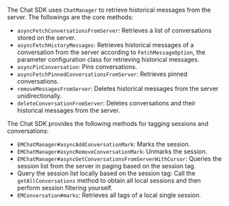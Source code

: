 <PlatformWrapper platform = "android">

The Chat SDK uses `ChatManager` to retrieve historical messages from the server. The followings are the core methods:

- `asyncFetchConversationsFromServer`: Retrieves a list of conversations stored on the server.
- `asyncFetchHistoryMessages`: Retrieves historical messages of a conversation from the server according to `FetchMessageOption`, the parameter configuration class for retrieving historical messages.
- `asyncPinConversation`: Pins conversations.
- `asyncFetchPinnedConversationsFromServer`: Retrieves pinned conversations.
- `removeMessagesFromServer`: Deletes historical messages from the server unidirectionally.
- `deleteConversationFromServer`: Deletes conversations and their historical messages from the server.

The Chat SDK provides the following methods for tagging sessions and conversations:

- `EMChatManager#asyncAddConversationMark`: Marks the session.
- `EMChatManager#asyncRemoveConversationMark`: Unmarks the session.
- `EMChatManager#asyncGetConversationsFromServerWithCursor`: Queries the session list from the server in paging based on the session tag.
- Query the session list locally based on the session tag: Call the `getAllConversations` method to obtain all local sessions and then perform session filtering yourself.
- `EMConversation#marks`: Retrieves all tags of a local single session.

</PlatformWrapper>